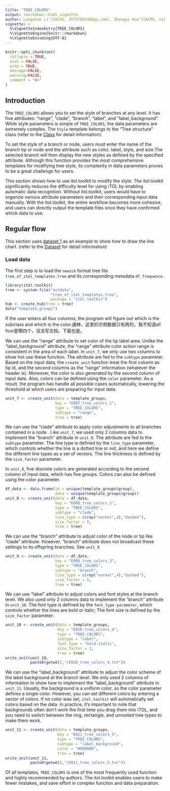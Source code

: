 ---
title: "TREE_COLORS"
output: rmarkdown::html_vignette
author: Longzhao Li^[IOCAS, 2575760336@qq.com], Zhongyi Hua^[CACMS, njbxhzy@hotmail.com], Tong Zhou^[IOCAS, tongzhou2017@gmail.com]
vignette: >
  %\VignetteIndexEntry{TREE_COLORS}
  %\VignetteEngine{knitr::rmarkdown}
  %\VignetteEncoding{UTF-8}
---

```{r, include = FALSE}
knitr::opts_chunk$set(
  collapse = TRUE,
  eval = FALSE,
  echo = TRUE,
  message=FALSE,
  warning=FALSE,
  comment = "#>"
)
```


## Introduction
The `TREE_COLORS` allows you to set the style of branches at any level. It has five attributes: "range", "clade", "branch", "label", and "label_background". While style parameters is simple of `TREE_COLORS`, the data parameters are extremely complex. The `Style` template belongs to the "Tree structure" class (refer to the [Class]() for detail information).

To set the style of a branch or node, users must enter the name of the branch tip or node and the attribute such as color, label, style, and size.The selected branch will then display the new styles as defined by the specified attribute. Although this function provides the most comprehensive templates for modifying tree style, its complexity in data parameters proves to be a great challenge for users.

This section shows how to use itol.toolkit to modify the style. The itol.toolkit significantly reduces the difficulty level for using iTOL by enabling automatic data recognition. Without itol.toolkit, users would have to organize various attribute parameters and their corresponding input data manually. With the itol.toolkit, the entire workflow becomes more cohesive, and users can directly output the template files once they have confirmed which data to use.

## Regular flow
This section uses [dataset 1](https://github.com/TongZhou2017/itol.toolkit/tree/master/inst/extdata/dataset1) as an example to show how to draw the line chart. (refer to the  [Dataset](https://tongzhou2017.github.io/itol.toolkit/articles/Datasets.html) for detail information)

### Load data
The first step is to load the `newick` format tree file `tree_of_itol_templates.tree` and its corresponding metadata `df_frequence`. 

```{r load data}
library(itol.toolkit)
tree <- system.file("extdata",
                    "tree_of_itol_templates.tree",
                    package = "itol.toolkit")
hub <- create_hub(tree = tree)
data("template_groups")
```

If the user enters all four columns, the program will figure out which is the subclass and which is the color.通神，这里的示例数据只有两列，我不知道all four是哪四个，没法写文档。下面也是。

We can use the "range" attribute to set color of the tip label area. Unlike the "label_background" attribute, the "range" attribute color action range is consistent in the area of each label. In `unit_7`, we only use two columns to show hot use these function. The attribute are fed to the `subtype` parameter. Based on the input data, the `create_unit` function treat the first column as tip id, and the second columns as the "range" information (whatever the header is). Moreover, the color is also generated by the second column of input data. Also, colors can be defined using the `color` parameter. As a result, the program has handle all possible cases automatically, lowering the threshold at which users are preparing for input data.
```{r tree colors range}
unit_7 <- create_unit(data = template_groups, 
                      key = "E007_tree_colors_1", 
                      type = "TREE_COLORS", 
                      subtype = "range", 
                      tree = tree)
```

We can use the "clade" attribute to apply color adjustments to all branches contained in a node . Like `unit_7`, we used only 2 columns data  to implement the "branch" attribute in `unit_8`. The attribute are fed to the `subtype` parameter. The line type is defined by the `line_type` parameter, which controls whether the line is a dotted line or not, and here we define the different line types as a set of vectors. The line thickness is defined by the `size_factor` parameter.

In `unit_8`, five discrete colors are generated according to the second column of input data, which has five groups. Colors can also be defined using the color parameter.
```{r tree colors clade in node}
df_data <- data.frame(id = unique(template_groups$group), 
                      data = unique(template_groups$group))
unit_8 <- create_unit(data = df_data, 
                      key = "E008_tree_colors_2", 
                      type = "TREE_COLORS", 
                      subtype = "clade", 
                      line_type = c(rep("normal",4),"dashed"),
                      size_factor = 5, 
                      tree = tree)
```
We can use the "branch" attribute to adjust color of the node or tip like "clade" attribute. However, "branch" attribute does not broadcast these settings to its offspring branches. See `unit_9`
```{r tree colors branch in node}
unit_9 <- create_unit(data = df_data, 
                      key = "E009_tree_colors_3", 
                      type = "TREE_COLORS", 
                      subtype = "branch", 
                      line_type = c(rep("normal",4),"dashed"),
                      size_factor = 5, 
                      tree = tree)
```

We can use "label" attribute to adjust colors and font styles at the branch level. We  also used only 2 columns data  to implement the "branch" attribute in  `unit_10`. The font type is defined by the `font_type parameter`, which controls whether the lines are bold or italic; The font size is defined by the `size_factor` parameter. 
```{r tree colors label in tip}
unit_10 <- create_unit(data = template_groups,
                       key = "E010_tree_colors_4", 
                       type = "TREE_COLORS", 
                       subtype = "label", 
                       font_type = "bold-italic",
                       size_factor = 2, 
                       tree = tree)
write_unit(unit_10,
           paste0(getwd(),"/E010_tree_colors_4.txt"))
```

We can use the "label_background" attribute to adjust the color scheme of the label background at the branch level. We only used 2 columns of information to show how to implement the "label_background" attribute in `unit_11`. Usually, the background is a uniform color, so the color parameter defines a single color. However, you can set different colors by entering a vector of colors. If no color was set, `itol.toolkit` will automatically set colors based on the data. In practice, it's important to note that backgrounds often don't work the first time you drag them into iTOL, and you need to switch between the ring, rectangle, and unrooted tree types to make them work.
```{r tree colors label background in tip}
unit_11 <- create_unit(data = template_groups, 
                       key = "E011_tree_colors_5", 
                       type = "TREE_COLORS", 
                       subtype = "label_background",
                       color = "#000000", 
                       tree = tree)
write_unit(unit_11,
           paste0(getwd(),"/E011_tree_colors_5.txt"))
```

Of all templates, `TREE_COLORS` is one of the most frequently used function  and highly recommended by authors. The itol.toolkit enables users to make fewer mistakes, and save effort in complex function and data preparation.

